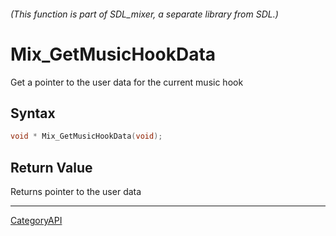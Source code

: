====== (This function is part of SDL_mixer, a separate library from SDL.) ======
= Mix_GetMusicHookData =

Get a pointer to the user data for the current music hook 

== Syntax ==

<syntaxhighlight lang='c'>
void * Mix_GetMusicHookData(void);
</syntaxhighlight>

== Return Value ==

Returns pointer to the user data

----
[[CategoryAPI]]


